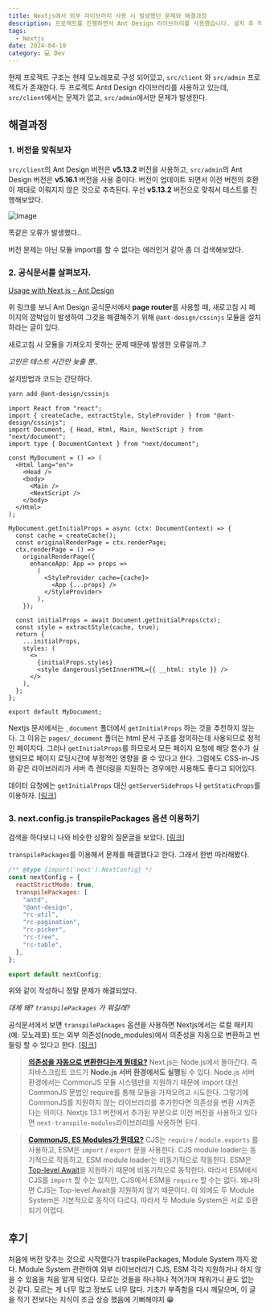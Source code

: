 ```yaml
---
title: Nextjs에서 외부 라이브러리 사용 시 발생했던 문제와 해결과정
description: 프로젝트를 진행하면서 Ant Design 라이브러리를 사용했습니다. 설치 후 적용 시 문제가 발생했고, 해결했던 과정들을 풀면서 잘 모르는 키워드들은 한번 더 적어보았습니다.
tags:
  - Nextjs
date: 2024-04-10
category: 💻 Dev
---
```


현재 프로젝트 구조는 현재 모노레포로 구성 되어있고, `src/client` 와 `src/admin` 프로젝트가 존재한다.
두 프로젝트 Antd Design 라이브러리를 사용하고 있는데, `src/client`에서는 문제가 없고, `src/admin`에서만 문제가 발생한다.

## 해결과정

### 1. 버전을 맞춰보자

`src/client`의 Ant Design 버전은 **v5.13.2** 버전을 사용하고, `src/admin`의 Ant Design 버전은 **v5.16.1** 버전을 사용 중이다. 버전이 업데이트 되면서 이전 버전의 호환이 제대로 이뤄지지 않은 것으로 추측된다.
우선 **v5.13.2** 버전으로 맞춰서 테스트를 진행해보았다.

![image](/images/2024/nextjs-external-library-issues-solutions/cannot-use-import-in-nextjs.png)

똑같은 오류가 발생했다..

버전 문제는 아닌 모듈 import를 할 수 없다는 에러인거 같아 좀 더 검색해보았다.

### 2. 공식문서를 살펴보자.

[Usage with Next.js - Ant Design](https://ant.design/docs/react/use-with-next#using-pages-router)

위 링크를 보니 Ant Design 공식문서에서 **page router**를 사용할 때, 새로고침 시 페이지의 깜박임이 발생하여 그것을 해결해주기 위해 `@ant-design/cssinjs` 모듈을 설치하라는 글이 있다.

새로고침 시 모듈을 가져오지 못하는 문제 때문에 발생한 오류일까..?

_고민은 테스트 시간만 늦출 뿐.._

설치방법과 코드는 간단하다.

```bash
yarn add @ant-design/cssinjs
```

```tsx:pages/_document.tsx
import React from "react";
import { createCache, extractStyle, StyleProvider } from "@ant-design/cssinjs";
import Document, { Head, Html, Main, NextScript } from "next/document";
import type { DocumentContext } from "next/document";

const MyDocument = () => (
  <Html lang="en">
    <Head />
    <body>
      <Main />
      <NextScript />
    </body>
  </Html>
);

MyDocument.getInitialProps = async (ctx: DocumentContext) => {
  const cache = createCache();
  const originalRenderPage = ctx.renderPage;
  ctx.renderPage = () =>
    originalRenderPage({
      enhanceApp: App => props =>
        (
          <StyleProvider cache={cache}>
            <App {...props} />
          </StyleProvider>
        ),
    });

  const initialProps = await Document.getInitialProps(ctx);
  const style = extractStyle(cache, true);
  return {
    ...initialProps,
    styles: (
      <>
        {initialProps.styles}
        <style dangerouslySetInnerHTML={{ __html: style }} />
      </>
    ),
  };
};

export default MyDocument;
```

Nextjs 문서에서는 `_document` 폴더에서 `getInitialProps` 하는 것을 추천하지 않는다.
그 이유는 `pages/_document` 폴더는 html 문서 구조를 정의하는데 사용되므로 정적인 페이지다. 그러나 `getInitialProps`를 하므로서 모든 페이지 요청에 해당 함수가 실행되므로 페이지 로딩시간에 부정적인 영향을 줄 수 있다고 한다.
그럼에도 CSS-in-JS와 같은 라이브러리가 서버 측 렌더링을 지원하는 경우에만 사용해도 좋다고 되어있다.

데이터 요청에는 `getInitialProps` 대신 `getServerSideProps` 나 `getStaticProps`를 이용하자. [[링크](https://nextjs.org/docs/pages/building-your-application/routing/custom-document#customizing-renderpage)]

### 3. next.config.js transpilePackages 옵션 이용하기

검색을 하다보니 나와 비슷한 상황의 질문글을 보았다. [[링크](https://www.inflearn.com/questions/1087222/next-13-14버전으로-하고-있는데-antd에서-다음과같은-오류가-발생합니다)]

`transpilePackages`를 이용해서 문제를 해결했다고 한다. 그래서 한번 따라해봤다.

```jsx:next.config.js
/** @type {import('next').NextConfig} */
const nextConfig = {
  reactStrictMode: true,
  transpilePackages: [
    "antd",
    "@ant-design",
    "rc-util",
    "rc-pagination",
    "rc-picker",
    "rc-tree",
    "rc-table",
  ],
};

export default nextConfig;
```

위와 같이 작성하니 정말 문제가 해결되었다.

_대체 왜? `transpilePackages` 가 뭐길래?_

공식문서에서 보면 `transpilePackages` 옵션을 사용하면 Nextjs에서는 로컬 패키지(예: 모노레포) 또는 외부 의존성(node_modules)에서 의존성을 자동으로 변환하고 번들링 할 수 있다고 한다. [[링크](https://nextjs.org/docs/app/api-reference/next-config-js/transpilePackages)]

> [**의존성을 자동으로 변환한다는게 뭔데요?**](https://fe-developers.kakaoent.com/2023/230420-beyond-solving-problem-part-1/)
> Next.js는 Node.js에서 돌아간다. 즉 자바스크립트 코드가 **Node.js 서버 환경에서도 실행**될 수 있다.
> Node.js 서버 환경에서는 CommonJS 모듈 시스템만을 지원하기 때문에 import 대신 CommonJS 문법인 require를 통해 모듈을 가져오려고 시도한다.
> 그렇기에 CommonJS를 지원하지 않는 라이브러리를 추가한다면 의존성을 변환 시켜준다는 의미다.
> Nextjs 13.1 버전에서 추가된 부분으로 이전 버전을 사용하고 있다면 `next-transpile-modules`라이브러리를 사용하면 된다.

> [**CommonJS, ES Modules가 뭔데요?**](https://toss.tech/article/commonjs-esm-exports-field)
> CJS는 `require` / `module.exports` 를 사용하고, ESM은 `import` / `export` 문을 사용한다.
> CJS module loader는 동기적으로 작동하고, ESM module loader는 비동기적으로 작동한다.
> ESM은 [Top-level Await](https://nodejs.org/api/esm.html#top-level-await)을 지원하기 때문에 비동기적으로 동작한다.
> 따라서 ESM에서 CJS를 `import` 할 수는 있지만, CJS에서 ESM을 `require` 할 수는 없다. 왜냐하면 CJS는 Top-level Await을 지원하지 않기 때문이다.
> 이 외에도 두 Module System은 기본적으로 동작이 다르다.
> 따라서 두 Module System은 서로 호환되기 어렵다.

## 후기

처음에 버전 맞추는 것으로 시작했다가 traspilePackages, Module System 까지 왔다.
Module System 관련하여 외부 라이브러리가 CJS, ESM 각각 지원하거나 하지 않을 수 있음을 처음 알게 되었다.
모르는 것들을 하나하나 적어가며 채워가니 끝도 없는 것 같다. 모르는 게 너무 많고 정보도 너무 많다.
기초가 부족함을 다시 깨달으며, 이 글을 적기 전보다는 지식이 조금 상승 했음에 기뻐해야지 😁
